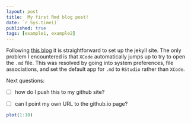 ```yaml
---
layout: post
title:  My first Rmd blog post!
date: `r Sys.time()`
published: true 
tags: [example1, example2]
---
```


Following [this blog](http://brendanrocks.com/blogging-with-rmarkdown-knitr-jekyll/) it is straightforward to set up the jekyll site. The only problem I encountered is that `XCode` automatically jumps up to try to open the `.md` file. This was resolved by going into system preferences, file associations, and set the default app for `.md` to `RStudio` rather than `XCode`. 

Next questions:

- [ ] how do I push this to my github site?

- [ ] can I point my own URL to the github.io page?

```r
plot(1:10)
```
